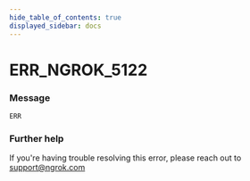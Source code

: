 ```yaml
---
hide_table_of_contents: true
displayed_sidebar: docs
---
```



# ERR_NGROK_5122

### Message
`ERR`

<ErrorDetails error='err_ngrok_5122' />


### Further help
If you're having trouble resolving this error, please reach out to [support@ngrok.com](mailto:support@ngrok.com?subject=Help%20with%20ERR_NGROK_5122)

